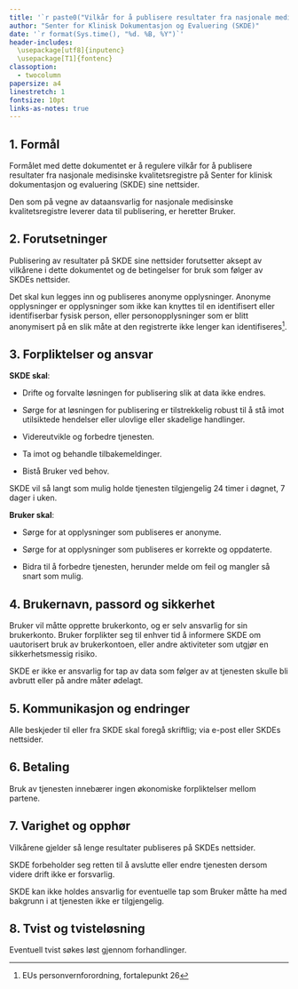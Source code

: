 ```yaml
---
title: '`r paste0("Vilkår for å publisere resultater fra nasjonale medisinske kvalitetsregistre på SKDEs nettsider (versjon: ", imongr::version_info(newline = ""), ")")`'
author: "Senter for Klinisk Dokumentasjon og Evaluering (SKDE)"
date: '`r format(Sys.time(), "%d. %B, %Y")`'
header-includes:
  \usepackage[utf8]{inputenc}
  \usepackage[T1]{fontenc}
classoption:
  - twocolumn
papersize: a4
linestretch: 1
fontsize: 10pt
links-as-notes: true
---
```


## 1. Formål
Formålet med dette dokumentet er å regulere vilkår for å publisere resultater fra nasjonale medisinske kvalitetsregistre på Senter for klinisk dokumentasjon og evaluering (SKDE) sine nettsider.

Den som på vegne av dataansvarlig for nasjonale medisinske kvalitetsregistre leverer data til publisering, er heretter Bruker. 

## 2. Forutsetninger
Publisering av resultater på SKDE sine nettsider forutsetter aksept av vilkårene i dette dokumentet og de betingelser for bruk som følger av SKDEs nettsider.

Det skal kun legges inn og publiseres anonyme opplysninger. Anonyme opplysninger er opplysninger som ikke kan knyttes til en identifisert eller identifiserbar fysisk person, eller personopplysninger som er blitt anonymisert på en slik måte at den registrerte ikke lenger kan identifiseres^[EUs personvernforordning, fortalepunkt 26].

## 3. Forpliktelser og ansvar
__SKDE skal__:

* Drifte og forvalte løsningen for publisering slik at data ikke endres.

* Sørge for at løsningen for publisering er tilstrekkelig robust til å stå imot utilsiktede hendelser eller ulovlige eller skadelige handlinger.

* Videreutvikle og forbedre tjenesten.

* Ta imot og behandle tilbakemeldinger.

* Bistå Bruker ved behov. 

SKDE vil så langt som mulig holde tjenesten tilgjengelig 24 timer i døgnet, 7 dager i uken.

__Bruker skal__:

* Sørge for at opplysninger som publiseres er anonyme.

* Sørge for at opplysninger som publiseres er korrekte og oppdaterte.

* Bidra til å forbedre tjenesten, herunder melde om feil og mangler så snart som mulig.


## 4. Brukernavn, passord og sikkerhet
Bruker vil måtte opprette brukerkonto, og er selv ansvarlig for sin brukerkonto. Bruker forplikter seg til enhver tid å informere SKDE om uautorisert bruk av brukerkontoen, eller andre aktiviteter som utgjør en sikkerhetsmessig risiko.

SKDE er ikke er ansvarlig for tap av data som følger av at tjenesten skulle bli avbrutt eller på andre måter ødelagt.

## 5. Kommunikasjon og endringer
Alle beskjeder til eller fra SKDE skal foregå skriftlig; via e-post eller SKDEs nettsider.

## 6. Betaling
Bruk av tjenesten innebærer ingen økonomiske forpliktelser mellom partene.

## 7. Varighet og opphør
Vilkårene gjelder så lenge resultater publiseres på SKDEs nettsider.

SKDE forbeholder seg retten til å avslutte eller endre tjenesten dersom videre drift ikke er forsvarlig.

SKDE kan ikke holdes ansvarlig for eventuelle tap som Bruker måtte ha med bakgrunn i at tjenesten ikke er tilgjengelig.

## 8. Tvist og tvisteløsning
Eventuell tvist søkes løst gjennom forhandlinger.

